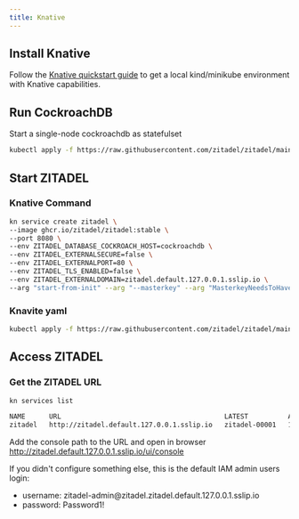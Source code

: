 ```yaml
---
title: Knative
---
```



## Install Knative

Follow the
[Knative quickstart guide](https://knative.dev/docs/getting-started/quickstart-install/)
to get a local kind/minikube environment with Knative capabilities.

## Run CockroachDB

Start a single-node cockroachdb as statefulset

```bash
kubectl apply -f https://raw.githubusercontent.com/zitadel/zitadel/main/deploy/knative/cockroachdb-statefulset-single-node.yaml
```

## Start ZITADEL

### Knative Command

```bash
kn service create zitadel \
--image ghcr.io/zitadel/zitadel:stable \
--port 8080 \
--env ZITADEL_DATABASE_COCKROACH_HOST=cockroachdb \
--env ZITADEL_EXTERNALSECURE=false \
--env ZITADEL_EXTERNALPORT=80 \
--env ZITADEL_TLS_ENABLED=false \
--env ZITADEL_EXTERNALDOMAIN=zitadel.default.127.0.0.1.sslip.io \
--arg "start-from-init" --arg "--masterkey" --arg "MasterkeyNeedsToHave32Characters"
```

### Knavite yaml

```bash
kubectl apply -f https://raw.githubusercontent.com/zitadel/zitadel/main/deploy/knative/zitadel-knative-service.yaml
```

## Access ZITADEL

### Get the ZITADEL URL

```bash
kn services list

NAME      URL                                         LATEST          AGE   CONDITIONS   READY   REASON
zitadel   http://zitadel.default.127.0.0.1.sslip.io   zitadel-00001   10m   3 OK / 3     True
```

Add the console path to the URL and open in browser
http://zitadel.default.127.0.0.1.sslip.io/ui/console

If you didn't configure something else, this is the default IAM admin users
login:

- username:
  zitadel-admin@<span></span>zitadel.zitadel.default.127.0.0.1.sslip.io
- password: Password1!

<Next components={props.components} />
<Disclaimer components={props.components} />
